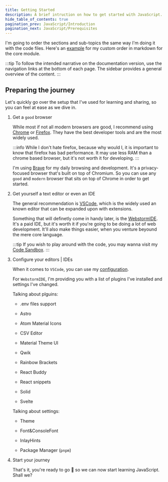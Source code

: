 ```yaml
---
title: Getting Started
description: A brief intruction on how to get started with JavaScript.
hide_table_of_contents: true
pagination_prev: JavaScript/Introduction
pagination_next: JavaScript/Prerequisites
---
```


I'm going to order the sections and sub-topics the same way I'm doing it with the code files.
Here's an [example](https://github.com/Neonsy/JavaScript-Note-Collection/blob/main/Notes/JavaScript/README.md) for my custom order in markdown for the core module.

:::tip
To follow the intended narrative on the documentation version, use the navigation links at the bottom of each page.
The sidebar provides a general overview of the content.
:::

## Preparing the journey

Let's quickly go over the setup that I've used for learning and sharing, so you can feel at ease as we dive in.

1. Get a `good` browser

    While most if not all modern browsers are good, I recommend using [Chrome](https://www.google.com/chrome/) or [Firefox](https://www.mozilla.org/en-US/firefox/new/).
    They have the best developer tools and are the most widely used.
    
    :::info
    While I don't hate firefox, because why would I, it is important to know that firefox has bad performance.
    It may use less RAM than a chrome based browser, but it's not worth it for developing.
    :::

    I'm using [Brave](https://brave.com/) for my daily browsing and development.
    It's a privacy-focused browser that's built on top of Chromium.
    So you can use any `good` and `modern` browser that sits on top of Chrome in order to get started.

2. Get yourself a text editor or even an IDE
    
    The general recommendation is [VSCode](https://code.visualstudio.com/), which is the widely used an known editor that can be expanded upon with extensions.

    Something that will definetly come in handy later, is the [WebstormIDE](https://www.jetbrains.com/webstorm/).
    It's a paid IDE, but it's worth it if you're going to be doing a lot of web development.
    It'll also make things easier, when you venture beyound the mere core language.

    :::tip
    If you wish to play around with the code, you may wanna visit my [Code Sandbox](/JavaScript-Note-Collection/docs/JavaScript/Code%20Sandbox).
    :::

3. Configure your editors | IDEs

    When it comes to `VSCode`, you can use my [configuration](https://github.com/Neonsy/Neonsy/tree/main/VSConfig).

    For `WebstormIDE`, I'm providing you with a list of plugins I've installed and settings I've changed.

    Talking about plguins:

    -   .env files support

    -   Astro

    -   Atom Material Icons

    -   CSV Editor

    -   Material Theme UI

    -   Qwik

    -   Rainbow Brackets

    -   React Buddy

    -   React snippets

    -   Solid

    -   Svelte

    Talking about settings:

    -   Theme

    -   Font&ConsoleFont

    -   InlayHints

    -   Package Manager (`pnpm`)

4. Start your journey

    That's it, you're ready to go 🚀 so we can now start learning JavaScript. Shall we?
